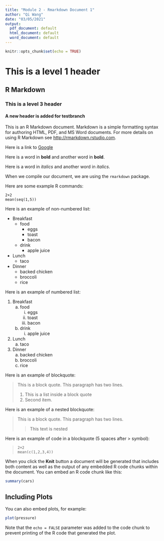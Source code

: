 ```yaml
---
title: "Module 2 - Rmarkdown Document 1"
author: "Qi Wang"
date: "03/05/2021"
output:
  pdf_document: default
  html_document: default
  word_document: default
---
```


```r
knitr::opts_chunk$set(echo = TRUE)
```
# This is a level 1 header

## R Markdown

### This is a level 3 header

#### A new header is added for testbranch

This is an R Markdown document. Markdown is a simple formatting syntax for authoring HTML, PDF, and MS Word documents. For more details on using R Markdown see <http://rmarkdown.rstudio.com>.

Here is a link to [Google](http://google.com)

Here is a word in **bold** and another word in __bold__.

Here is a word in *italics* and another word in _italics_.

When we compile our document, we are using the `rmarkdown` package.

Here are some example R commands:
```
2+2
mean(seq(1,5))
```

Here is an example of non-numbered list:

* Breakfast
    - food
        + eggs
        + toast
        + bacon
    - drink
        + apple juice
* Lunch 
    - taco
* Dinner
    - backed chicken
    - broccoli
    - rice

Here is an example of numbered list: 

1. Breakfast
    a. food
        i. eggs
        ii. toast
        ii. bacon
    b. drink
        i. apple juice
2. Lunch 
    a. taco
3. Dinner
    a. backed chicken
    b. broccoli
    c. rice

Here is an example of blockquote:

> This is a block quote. This
> paragraph has two lines.
>
> 1. This is a list inside a block quote
> 2. Second item.

Here is an example of a nested blockquote:

> This is a block quote. This
> paragraph has two lines.
>
> > This text is nested

Here is an example of code in a blockquote (5 spaces after > symbol):

>     2+2
>     mean(c(1,2,3,4))

When you click the **Knit** button a document will be generated that includes both content as well as the output of any embedded R code chunks within the document. You can embed an R code chunk like this:

```r
summary(cars)
```

## Including Plots

You can also embed plots, for example:

```r
plot(pressure)
```

Note that the `echo = FALSE` parameter was added to the code chunk to prevent printing of the R code that generated the plot.
